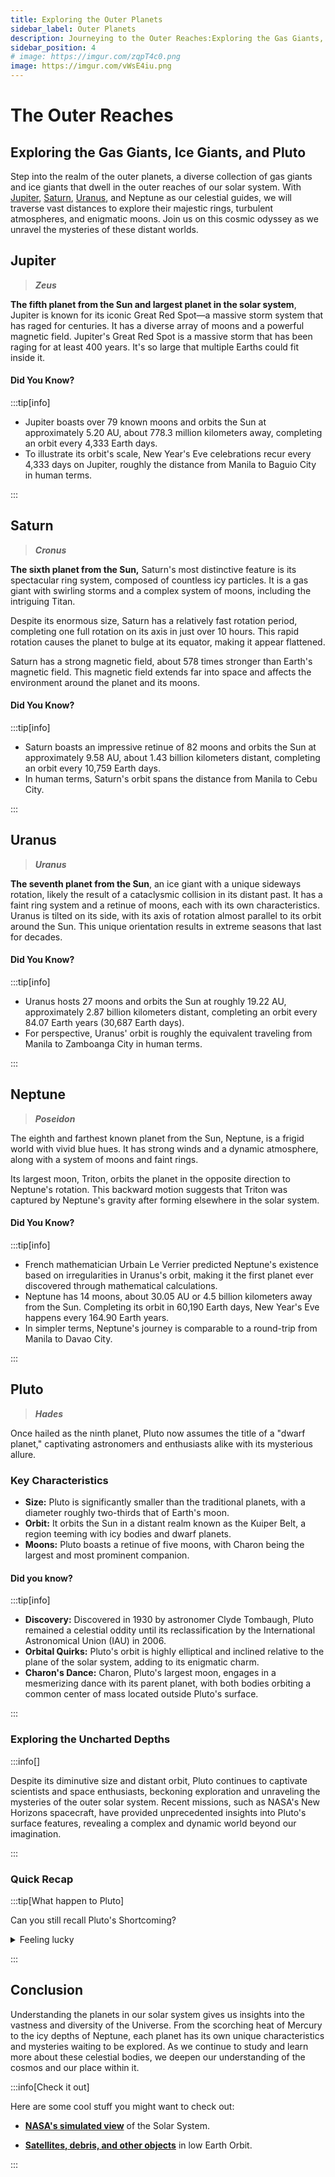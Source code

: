 ```yaml
---
title: Exploring the Outer Planets
sidebar_label: Outer Planets 
description: Journeying to the Outer Reaches:Exploring the Gas Giants, Ice Giants, and Pluto
sidebar_position: 4
# image: https://imgur.com/zqpT4c0.png
image: https://imgur.com/vWsE4iu.png
---
```


# The Outer Reaches

## Exploring the Gas Giants, Ice Giants, and Pluto

Step into the realm of the outer planets, a diverse collection of gas giants and ice giants that dwell in the outer reaches of our solar system. With [Jupiter](#jupiter), [Saturn](#saturn), [Uranus](#uranus), and Neptune as our celestial guides, we will traverse vast distances to explore their majestic rings, turbulent atmospheres, and enigmatic moons. Join us on this cosmic odyssey as we unravel the mysteries of these distant worlds.

## Jupiter

> **_Zeus_**

**The fifth planet from the Sun and largest planet in the solar system**, Jupiter is known for its iconic Great Red Spot—a massive storm system that has raged for centuries. It has a diverse array of moons and a powerful magnetic field. Jupiter's Great Red Spot is a massive storm that has been raging for at least 400 years. It's so large that multiple Earths could fit inside it.

#### Did You Know?

:::tip[info]

- Jupiter boasts over 79 known moons and orbits the Sun at approximately 5.20 AU, about 778.3 million kilometers away, completing an orbit every 4,333 Earth days.
- To illustrate its orbit's scale, New Year's Eve celebrations recur every 4,333 days on Jupiter, roughly the distance from Manila to Baguio City in human terms.

:::

## Saturn

> **_Cronus_**

**The sixth planet from the Sun,** Saturn's most distinctive feature is its spectacular ring system, composed of countless icy particles. It is a gas giant with swirling storms and a complex system of moons, including the intriguing Titan.

Despite its enormous size, Saturn has a relatively fast rotation period, completing one full rotation on its axis in just over 10 hours. This rapid rotation causes the planet to bulge at its equator, making it appear flattened.

Saturn has a strong magnetic field, about 578 times stronger than Earth's magnetic field. This magnetic field extends far into space and affects the environment around the planet and its moons.

#### Did You Know?

:::tip[info]

- Saturn boasts an impressive retinue of 82 moons and orbits the Sun at approximately 9.58 AU, about 1.43 billion kilometers distant, completing an orbit every 10,759 Earth days.
- In human terms, Saturn's orbit spans the distance from Manila to Cebu City.

:::

## Uranus

> **_Uranus_**

**The seventh planet from the Sun**, an ice giant with a unique sideways rotation, likely the result of a cataclysmic collision in its distant past. It has a faint ring system and a retinue of moons, each with its own characteristics. Uranus is tilted on its side, with its axis of rotation almost parallel to its orbit around the Sun. This unique orientation results in extreme seasons that last for decades.

#### Did You Know?

:::tip[info]

- Uranus hosts 27 moons and orbits the Sun at roughly 19.22 AU, approximately 2.87 billion kilometers distant, completing an orbit every 84.07 Earth years (30,687 Earth days).
- For perspective, Uranus' orbit is roughly the equivalent traveling from Manila to Zamboanga City in human terms.

:::

## Neptune

> **_Poseidon_**

The eighth and farthest known planet from the Sun, Neptune, is a frigid world with vivid blue hues. It has strong winds and a dynamic atmosphere, along with a system of moons and faint rings.

Its largest moon, Triton, orbits the planet in the opposite direction to Neptune's rotation. This backward motion suggests that Triton was captured by Neptune's gravity after forming elsewhere in the solar system.

#### Did You Know?

:::tip[info]

- French mathematician Urbain Le Verrier predicted Neptune's existence based on irregularities in Uranus's orbit, making it the first planet ever discovered through mathematical calculations.
- Neptune has 14 moons, about 30.05 AU or 4.5 billion kilometers away from the Sun. Completing its orbit in 60,190 Earth days, New Year's Eve happens every 164.90 Earth years.
- In simpler terms, Neptune's journey is comparable to a round-trip from Manila to Davao City.

:::

## Pluto

> **_Hades_**

Once hailed as the ninth planet, Pluto now assumes the title of a "dwarf planet," captivating astronomers and enthusiasts alike with its mysterious allure.

### Key Characteristics

- **Size:** Pluto is significantly smaller than the traditional planets, with a diameter roughly two-thirds that of Earth's moon.
- **Orbit:** It orbits the Sun in a distant realm known as the Kuiper Belt, a region teeming with icy bodies and dwarf planets.
- **Moons:** Pluto boasts a retinue of five moons, with Charon being the largest and most prominent companion.

#### Did you know?

:::tip[info]

- **Discovery:** Discovered in 1930 by astronomer Clyde Tombaugh, Pluto remained a celestial oddity until its reclassification by the International Astronomical Union (IAU) in 2006.
- **Orbital Quirks:** Pluto's orbit is highly elliptical and inclined relative to the plane of the solar system, adding to its enigmatic charm.
- **Charon's Dance:** Charon, Pluto's largest moon, engages in a mesmerizing dance with its parent planet, with both bodies orbiting a common center of mass located outside Pluto's surface.

:::

### Exploring the Uncharted Depths

:::info[]

Despite its diminutive size and distant orbit, Pluto continues to captivate scientists and space enthusiasts, beckoning exploration and unraveling the mysteries of the outer solar system. Recent missions, such as NASA's New Horizons spacecraft, have provided unprecedented insights into Pluto's surface features, revealing a complex and dynamic world beyond our imagination.

:::




### Quick Recap

:::tip[What happen to Pluto]


Can you still recall Pluto's Shortcoming?

<details>
  <summary>Feeling lucky</summary>
  <div>
    <div>
      <p>
        Among the{" "}
        <a href="./planets-overview.mdx#what-are-planets-exactly">three criteria</a>,
        Pluto falters at the third hurdle. While it orbits the Sun and boasts a spherical
        shape, its orbital neighborhood teems with celestial company, including its
        Kuiper Belt companions. Thus, Pluto, despite its endearing charm, assumes
        the title of a "dwarf planet" rather than a full-fledged planetary member.
      </p>
    </div>
    <br />
  </div>
</details>

:::

## Conclusion

Understanding the planets in our solar system gives us insights into the vastness and diversity of the Universe. From the scorching heat of Mercury to the icy depths of Neptune, each planet has its own unique characteristics and mysteries waiting to be explored. As we continue to study and learn more about these celestial bodies, we deepen our understanding of the cosmos and our place within it.


:::info[Check it out]

Here are some cool stuff you might want to check out:

- **[NASA's simulated view](https://eyes.nasa.gov/apps/solar-system/#/home)** of the Solar System.

- **[Satellites, debris, and other objects](https://platform.leolabs.space/visualizations/leo)** in low Earth Orbit.

:::